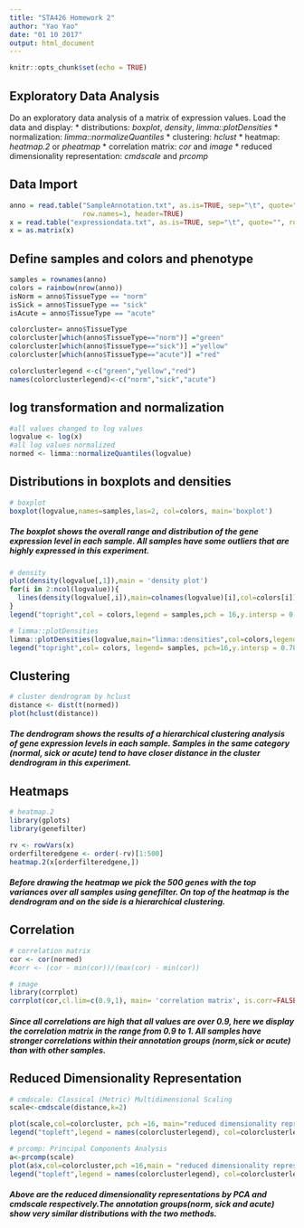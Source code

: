 ```yaml
---
title: "STA426 Homework 2"
author: "Yao Yao"
date: "01 10 2017"
output: html_document
---
```


```r
knitr::opts_chunk$set(echo = TRUE)
```

## Exploratory Data Analysis

Do an exploratory data analysis of a matrix of expression values. Load the data and display:
* distributions: *boxplot*, *density*, *limma::plotDensities*
* normalization: *limma::normalizeQuantiles*
* clustering: *hclust*
* heatmap: *heatmap.2* or *pheatmap*
* correlation matrix: *cor* and *image*
* reduced dimensionality representation: *cmdscale* and *prcomp*



## Data Import
```r
anno = read.table("SampleAnnotation.txt", as.is=TRUE, sep="\t", quote="",
                  row.names=1, header=TRUE)
x = read.table("expressiondata.txt", as.is=TRUE, sep="\t", quote="", row.names=1, header=TRUE, check.names = FALSE)
x = as.matrix(x)
```

## Define samples and colors and phenotype
```r
samples = rownames(anno)
colors = rainbow(nrow(anno))
isNorm = anno$TissueType == "norm"
isSick = anno$TissueType == "sick"
isAcute = anno$TissueType == "acute"

colorcluster= anno$TissueType
colorcluster[which(anno$TissueType=="norm")] ="green"
colorcluster[which(anno$TissueType=="sick")] ="yellow"
colorcluster[which(anno$TissueType=="acute")] ="red"

colorclusterlegend <-c("green","yellow","red")
names(colorclusterlegend)<-c("norm","sick","acute")

```

## log transformation and normalization
```r
#all values changed to log values
logvalue <- log(x)  
#all log values normalized
normed <- limma::normalizeQuantiles(logvalue)
```

## Distributions in boxplots and densities

```r
# boxplot 
boxplot(logvalue,names=samples,las=2, col=colors, main='boxplot')
```

##### The boxplot shows the overall range and distribution of the gene expression level in each sample. All samples have some outliers that are highly expressed in this experiment.

```r
# density
plot(density(logvalue[,1]),main = 'density plot')
for(i in 2:ncol(logvalue)){
  lines(density(logvalue[,i]),main=colnames(logvalue)[i],col=colors[i])
}
legend("topright",col = colors,legend = samples,pch = 16,y.intersp = 0.77)

```


```r
# limma::plotDensities
limma::plotDensities(logvalue,main="limma::densities",col=colors,legend =FALSE)
legend("topright",col= colors, legend= samples, pch=16,y.intersp = 0.78)
```

## Clustering 

```r
# cluster dendrogram by hclust 
distance <- dist(t(normed))
plot(hclust(distance))
```

##### The dendrogram shows the results of a hierarchical clustering analysis of gene expression levels in each sample. Samples in the same category (normal, sick or acute) tend to have closer distance in the cluster dendrogram in this experiment.

## Heatmaps

```r
# heatmap.2
library(gplots)
library(genefilter)

rv <- rowVars(x)
orderfilteredgene <- order(-rv)[1:500]
heatmap.2(x[orderfilteredgene,])

```


##### Before drawing the heatmap we pick the 500 genes with the top variances over all samples using genefilter. On top of the heatmap is the dendrogram and on the side is a hierarchical clustering.

## Correlation 
```r
# correlation matrix
cor <- cor(normed)
#corr <- (cor - min(cor))/(max(cor) - min(cor))

# image
library(corrplot)
corrplot(cor,cl.lim=c(0.9,1), main= 'correlation matrix', is.corr=FALSE)
```

##### Since all correlations are high that all values are over 0.9, here we display the correlation matrix in the range from 0.9 to 1. All samples have stronger correlations within their annotation groups (norm,sick or acute) than with other samples.


## Reduced Dimensionality Representation


```r
# cmdscale: Classical (Metric) Multidimensional Scaling
scale<-cmdscale(distance,k=2)

plot(scale,col=colorcluster, pch =16, main="reduced dimensionality representation by cmdscale")
legend("topleft",legend = names(colorclusterlegend), col=colorclusterlegend,pch =16)

```



```r
# prcomp: Principal Components Analysis
a<-prcomp(scale)
plot(a$x,col=colorcluster,pch =16,main = "reduced dimensionality representation by prcomp")
legend("topleft",legend = names(colorclusterlegend), col=colorclusterlegend,pch =16)

```

##### Above are the reduced dimensionality representations by PCA and cmdscale respectively.The annotation groups(norm, sick and acute) show very similar distributions with the two methods.
